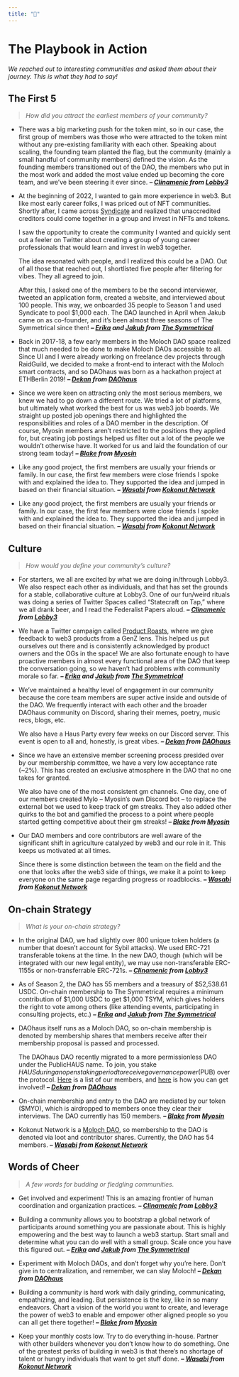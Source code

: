 ```yaml
---
title: "📕"
---
```


# The Playbook in Action {-}
*We reached out to interesting communities and asked them about their journey. This is what they had to say!*

## The First 5 {-}
> *How did you attract the earliest members of your community?*

- There was a big marketing push for the token mint, so in our case, the first group of members was those who were attracted to the token mint without any pre-existing familiarity with each other. Speaking about scaling, the founding team planted the flag, but the community (mainly a small handful of community members) defined the vision. As the founding members transitioned out of the DAO, the members who put in the most work and added the most value ended up becoming the core team, and we've been steering it ever since. ***-- [Clinamenic](https://twitter.com/clinamenic)* *from* *[Lobby3](https://www.lobby3.org/)***

<p>- At the beginning of 2022, I wanted to gain more experience in web3. But like most early career folks, I was priced out of NFT communities. Shortly after, I came across [Syndicate](https://syndicate.io/) and realized that unaccredited creditors could come together in a group and invest in NFTs and tokens. </p>
<p>I saw the opportunity to create the community I wanted and quickly sent out a feeler on Twitter about creating a group of young career professionals that would learn and invest in web3 together.</p>
<p>The idea resonated with people, and I realized this could be a DAO. Out of all those that reached out, I shortlisted five people after filtering for vibes. They all agreed to join.</p>
<p>After this, I asked one of the members to be the second interviewer, tweeted an application form, created a website, and interviewed about 100 people. This way, we onboarded 35 people to Season 1 and used Syndicate to pool $1,000 each. The DAO launched in April when Jakub came on as co-founder, and it's been almost three seasons of The Symmetrical since then! ***-- [Erika](https://twitter.com/erika_echaniz) and [Jakub](https://twitter.com/jakub_rusiecki)* *from* *[The Symmetrical](https://linktr.ee/thesymmetrical)***</p>

- Back in 2017-18, a few early members in the Moloch DAO space realized that much needed to be done to make Moloch DAOs accessible to all. Since UI and I were already working on freelance dev projects through RaidGuild, we decided to make a front-end to interact with the Moloch smart contracts, and so DAOhaus was born as a hackathon project at ETHBerlin 2019! ***-- [Dekan](https://twitter.com/dekanbro)* *from* *[DAOhaus](https://daohaus.club/)***

- Since we were keen on attracting only the most serious members, we knew we had to go down a different route. We tried a lot of platforms, but ultimately what worked the best for us was web3 job boards. We straight up posted job openings there and highlighted the responsibilities and roles of a DAO member in the description. Of course, Myosin members aren’t restricted to the positions they applied for, but creating job postings helped us filter out a lot of the people we wouldn’t otherwise have. It worked for us and laid the foundation of our strong team today! ***-- [Blake](https://twitter.com/blakeminhokim)* *from* *[Myosin](https://twitter.com/myosin_xyz)***

- Like any good project, the first members are usually your friends or family. In our case, the first few members were close friends I spoke with and explained the idea to. They supported the idea and jumped in based on their financial situation. ***-- [Wasabi](https://twitter.com/WasabiNetwork)* *from* *[Kokonut Network](https://twitter.com/KokonutNetwork)***

- Like any good project, the first members are usually your friends or family. In our case, the first few members were close friends I spoke with and explained the idea to. They supported the idea and jumped in based on their financial situation. ***-- [Wasabi](https://twitter.com/WasabiNetwork)* *from* *[Kokonut Network](https://twitter.com/KokonutNetwork)***

<!--- add your answer here! --->

## Culture {-}
> *How would you define your community's culture?*

- For starters, we all are excited by what we are doing in/through Lobby3. We also respect each other as individuals, and that has set the grounds for a stable, collaborative culture at Lobby3. One of our fun/weird rituals was doing a series of Twitter Spaces called "Statecraft on Tap," where we all drank beer, and I read the Federalist Papers aloud. ***-- [Clinamenic](https://twitter.com/clinamenic)* *from* *[Lobby3](https://www.lobby3.org/)***

- We have a Twitter campaign called [Product Roasts](https://twitter.com/TheSymmetrical/status/1636028105113337856), where we give feedback to web3 products from a GenZ lens. This helped us put ourselves out there and is consistently acknowledged by product owners and the OGs in the space! We are also fortunate enough to have proactive members in almost every functional area of the DAO that keep the conversation going, so we haven't had problems with community morale so far. ***-- [Erika](https://twitter.com/erika_echaniz) and [Jakub](https://twitter.com/jakub_rusiecki)* *from* *[The Symmetrical](https://linktr.ee/thesymmetrical)***

<p>- We’ve maintained a healthy level of engagement in our community because the core team members are super active inside and outside of the DAO. We frequently interact with each other and the broader DAOhaus community on Discord, sharing their memes, poetry, music recs, blogs, etc.</p>
<p>We also have a Haus Party every few weeks on our Discord server. This event is open to all and, honestly, is great vibes. ***-- [Dekan](https://twitter.com/dekanbro)* *from* *[DAOhaus](https://daohaus.club/)***</p>

<p>- Since we have an extensive member screening process presided over by our membership committee, we have a very low acceptance rate (~2%). This has created an exclusive atmosphere in the DAO that no one takes for granted.</p>
<p>We also have one of the most consistent gm channels. One day, one of our members created Mylo – Myosin’s own Discord bot – to replace the external bot we used to keep track of gm streaks. They also added other quirks to the bot and gamified the process to a point where people started getting competitive about their gm streaks! ***-- [Blake](https://twitter.com/blakeminhokim)* *from* *[Myosin](https://twitter.com/myosin_xyz)***</p>

<p>- Our DAO members and core contributors are well aware of the significant shift in agriculture catalyzed by web3 and our role in it. This keeps us motivated at all times.</p>
<p>Since there is some distinction between the team on the field and the one that looks after the web3 side of things, we make it a point to keep everyone on the same page regarding progress or roadblocks. ***-- [Wasabi](https://twitter.com/WasabiNetwork)* *from* *[Kokonut Network](https://twitter.com/KokonutNetwork)***</p>

<!--- add your answer here! --->

## On-chain Strategy {-}
> *What is your on-chain strategy?*

- In the original DAO, we had slightly over 800 unique token holders (a number that doesn't account for Sybil attacks). We used ERC-721 transferable tokens at the time. In the new DAO, though (which will be integrated with our new legal entity), we may use non-transferable ERC-1155s or non-transferrable ERC-721s. ***-- [Clinamenic](https://twitter.com/clinamenic)* *from* *[Lobby3](https://www.lobby3.org/)***
 
- As of Season 2, the DAO has 55 members and a treasury of $52,538.61 USDC. On-chain membership to The Symmetrical requires a minimum contribution of $1,000 USDC to get $1,000 TSYM, which gives holders the right to vote among others (like attending events, participating in consulting projects, etc.) ***-- [Erika](https://twitter.com/erika_echaniz) and [Jakub](https://twitter.com/jakub_rusiecki)* *from* *[The Symmetrical](https://linktr.ee/thesymmetrical)***

<p>- DAOhaus itself runs as a Moloch DAO, so on-chain membership is denoted by membership shares that members receive after their membership proposal is passed and processed.</p>
<p>The DAOhaus DAO recently migrated to a more permissionless DAO under the PublicHAUS name. To join, you stake $HAUS during an open staking period to receive governance power ($PUB) over the protocol. [Here](https://admin.daohaus.fun/#/molochv3/0x1/0xf844b98df9ccdfbe5d460d0d7bdca232cf9da923/members) is a list of our members, and [here](https://join.daohaus.fun/) is how you can get involved! ***-- [Dekan](https://twitter.com/dekanbro)* *from* *[DAOhaus](https://daohaus.club/)***</p>

- On-chain membership and entry to the DAO are mediated by our token ($MYO), which is airdropped to members once they clear their interviews. The DAO currently has 150 members. ***-- [Blake](https://twitter.com/blakeminhokim)* *from* *[Myosin](https://twitter.com/myosin_xyz)***

- Kokonut Network is a [Moloch DAO](https://molochdao.com/), so membership to the DAO is denoted via loot and contributor shares. Currently, the DAO has 54 members. ***-- [Wasabi](https://twitter.com/WasabiNetwork)* *from* *[Kokonut Network](https://twitter.com/KokonutNetwork)***

<!--- add your answer here! --->

## Words of Cheer {-}
> *A few words for budding or fledgling communities.*

- Get involved and experiment! This is an amazing frontier of human coordination and organization practices. ***-- [Clinamenic](https://twitter.com/clinamenic)* *from* *[Lobby3](https://www.lobby3.org/)***

- Building a community allows you to bootstrap a global network of participants around something you are passionate about. This is highly empowering and the best way to launch a web3 startup.
Start small and determine what you can do well with a small group. Scale once you have this figured out. ***-- [Erika](https://twitter.com/erika_echaniz) and [Jakub](https://twitter.com/jakub_rusiecki)* *from* *[The Symmetrical](https://linktr.ee/thesymmetrical)***

- Experiment with Moloch DAOs, and don't forget why you're here. Don't give in to centralization, and remember, we can slay Moloch! ***-- [Dekan](https://twitter.com/dekanbro)* *from* *[DAOhaus](https://daohaus.club/)***

- Building a community is hard work with daily grinding, communicating, empathizing, and leading. But persistence is the key, like in so many endeavors. Chart a vision of the world you want to create, and leverage the power of web3 to enable and empower other aligned people so you can all get there together! ***-- [Blake](https://twitter.com/blakeminhokim)* *from* *[Myosin](https://twitter.com/myosin_xyz)***

- Keep your monthly costs low. Try to do everything in-house. Partner with other builders whenever you don’t know how to do something. One of the greatest perks of building in web3 is that there’s no shortage of talent or hungry individuals that want to get stuff done. ***-- [Wasabi](https://twitter.com/WasabiNetwork)* *from* *[Kokonut Network](https://twitter.com/KokonutNetwork)***

<!--- add your answer here! --->
